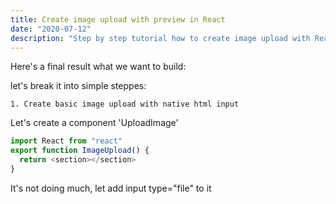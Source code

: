 ```yaml
---
title: Create image upload with preview in React
date: "2020-07-12"
description: "Step by step tutorial how to create image upload with React"
---
```


Here's a final result what we want to build:

let's break it into simple steppes:

    1. Create basic image upload with native html input

Let's create a component 'UploadImage'

```javascript
import React from "react"
export function ImageUpload() {
  return <section></section>
}
```

It's not doing much, let add input type="file" to it
